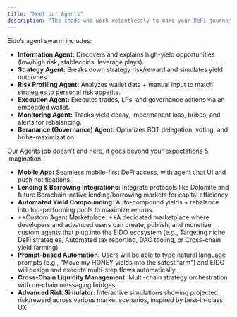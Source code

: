 ```yaml
---
title: "Meet our Agents"
description: "The chads who work relentlessly to make your DeFi journey more easy and accessible."
---
```


Eido’s agent swarm includes:

- **Information Agent:** Discovers and explains high-yield opportunities (low/high risk, stablecoins, leverage plays).
- **Strategy Agent:** Breaks down strategy risk/reward and simulates yield outcomes.
- **Risk Profiling Agent:** Analyzes wallet data \+ manual input to match strategies to personal risk appetite.
- **Execution Agent:** Executes trades, LPs, and governance actions via an embedded wallet.
- **Monitoring Agent:** Tracks yield decay, impermanent loss, bribes, and alerts for rebalancing.
- **Beranance (Governance) Agent:** Optimizes BGT delegation, voting, and bribe-maximization.

Our Agents job doesn't end here, it goes beyond your expectations & imagination:

- **Mobile App:** Seamless mobile-first DeFi access, with agent chat UI and push notifications.
- **Lending & Borrowing Integrations:** Integrate protocols like Dolomite and future Berachain-native lending/borrowing markets for capital efficiency.
- **Automated Yield Compounding:** Auto-compound yields \+ rebalance into top-performing pools to maximize returns.
- \*\*Custom Agent Marketplace: \*\*A dedicated marketplace where developers and advanced users can create, publish, and monetize custom agents that plug into the EIDO ecosystem (e.g., Targeting niche DeFi strategies, Automated tax reporting, DAO tooling, or Cross-chain yield farming)
- **Prompt-based Automation:** Users will be able to type natural language prompts (e.g., "Move my HONEY yields into the safest farm") and EIDO will design and execute multi-step flows automatically.
- **Cross-Chain Liquidity Management:** Multi-chain strategy orchestration with on-chain messaging bridges.
- **Advanced Risk Simulator:** Interactive simulations showing projected risk/reward across various market scenarios, inspired by best-in-class UX